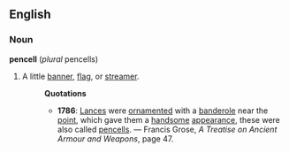 ==English==
===Noun===
'''pencell''' (''plural'' pencells)
#A little [[banner]], [[flag]], or [[streamer]].
#:'''Quotations'''
#:*'''1786''': [[Lance]]s were [[ornament]]ed with a [[banderole]] near the [[point]], which gave them a [[handsome]] [[appearance]], these were also called [[pencell]]s. &mdash; Francis Grose, ''A Treatise on Ancient Armour and Weapons'', page 47.